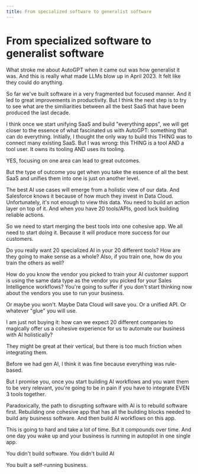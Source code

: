 ```yaml
---
title: From specialized software to generalist software
---
```


# From specialized software to generalist software

What stroke me about AutoGPT when it came out was how generalist it was. And this is really what made LLMs blow up in April 2023. It felt like they could do anything.

So far we've built software in a very fragmented but focused manner. And it led to great improvements in productivity. But I think the next step is to try to see what are the similiarities between all the best SaaS that have been produced the last decade.

I think once we start unifying SaaS and build "everything apps", we will get closer to the essence of what fascinated us with AutoGPT: something that can do everything. Initially, I thought the only way to build this THING was to connect many existing SaaS. But I was wrong: this THING is a tool AND a tool user. It owns its tooling AND uses its tooling.

YES, focusing on one area can lead to great outcomes.

But the type of outcome you get when you take the essence of all the best SaaS and unifies them into one is just on another level.

The best AI use cases will emerge from a holistic view of our data. And Salesforce knows it because of how much they invest in Data Cloud. Unfortunately, it's not enough to view this data. You need to build an action layer on top of it. And when you have 20 tools/APIs, good luck building reliable actions.

So we need to start merging the best tools into one cohesive app. We all need to start doing it. Because it will produce more success for our customers.

Do you really want 20 specialized AI in your 20 different tools? How are they going to make sense as a whole? Also, if you train one, how do you train the others as well?

How do you know the vendor you picked to train your AI customer support is using the same data type as the vendor you picked for your Sales Intelligence workflows? You're going to suffer if you don't start thinking now about the vendors you use to run your business.

Or maybe you won't. Maybe Data Cloud will save you. Or a unified API. Or whatever "glue" you will use.

I am just not buying it: how can we expect 20 different companies to magically offer us a cohesive experience for us to automate our business with AI holistically?

They might be great at their vertical, but there is too much friction when integrating them.

Before we had gen AI, I think it was fine because everything was rule-based.

But I promise you, once you start building AI workflows and you want them to be very relevant, you're going to be in pain if you have to integrate EVEN 3 tools together.

Paradoxically, the path to disrupting software with AI is to rebuild software first. Rebuilding one cohesive app that has all the building blocks needed to build any business software. And then build AI workflows on this app.

This is going to hard and take a lot of time. But it compounds over time. And one day you wake up and your business is running in autopilot in one single app.

You didn't build software. You didn't build AI

You built a self-running business.
